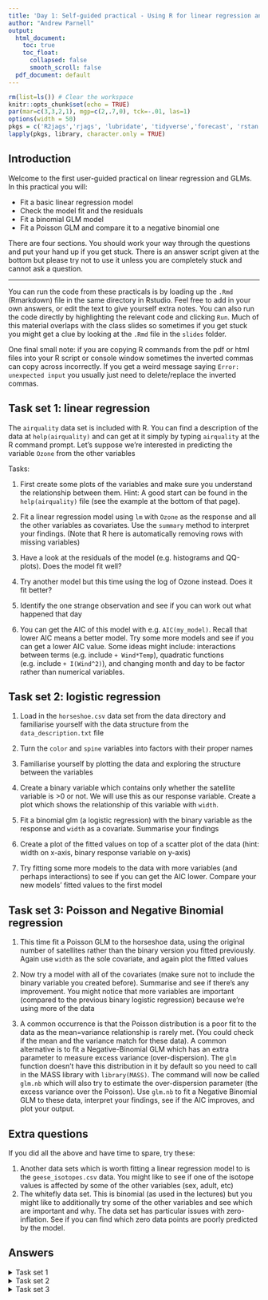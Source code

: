```yaml
---
title: 'Day 1: Self-guided practical - Using R for linear regression and GLMs'
author: "Andrew Parnell"
output:
  html_document:
    toc: true
    toc_float:
      collapsed: false
      smooth_scroll: false
  pdf_document: default
---
```


```r
rm(list=ls()) # Clear the workspace
knitr::opts_chunk$set(echo = TRUE)
par(mar=c(3,3,2,1), mgp=c(2,.7,0), tck=-.01, las=1)
options(width = 50)
pkgs = c('R2jags','rjags', 'lubridate', 'tidyverse','forecast', 'rstan')
lapply(pkgs, library, character.only = TRUE)

```

## Introduction

Welcome to the first user-guided practical on linear regression and GLMs. In this practical you will:

- Fit a basic linear regression model
- Check the model fit and the residuals
- Fit a binomial GLM model
- Fit a Poisson GLM and compare it to a negative binomial one

There are four sections. You should work your way through the questions and put your hand up if you get stuck. There is an answer script given at the bottom but please try not to use it unless you are completely stuck and cannot ask a question.

***

You can run the code from these practicals is by loading up the `.Rmd` (Rmarkdown) file in the same directory in Rstudio. Feel free to add in your own answers, or edit the text to give yourself extra notes. You can also run the code directly by highlighting the relevant code and clicking `Run`. Much of this material overlaps with the class slides so sometimes if you get stuck you might get a clue by looking at the `.Rmd` file in the `slides` folder.

One final small note: if you are copying R commands from the pdf or html files into your R script or console window sometimes the inverted commas can copy across incorrectly. If you get a weird message saying `Error: unexpected input` you usually just need to delete/replace the inverted commas.


## Task set 1: linear regression

The `airquality` data set is included with R. You can find a description of the data at `help(airquality)` and can get at it simply by typing `airquality` at the R command prompt. Let's suppose we're interested in predicting the variable `Ozone` from the other variables

Tasks:


1. First create some plots of the variables and make sure you understand the relationship between them. Hint: A good start can be found in the `help(airquality)` file (see the example at the bottom of that page).

1. Fit a linear regression model using `lm` with `Ozone` as the response and all the other variables as covariates. Use the `summary` method to interpret your findings. (Note that R here is automatically removing rows with missing variables)

1. Have a look at the residuals of the model (e.g. histograms and QQ-plots). Does the model fit well? 
 
1. Try another model but this time using the log of Ozone instead. Does it fit better?
 
1. Identify the one strange observation and see if you can work out what happened that day
 
1. You can get the AIC of this model with e.g. `AIC(my_model)`. Recall that lower AIC means a better model. Try some more models and see if you can get a lower AIC value. Some ideas might include: interactions between terms (e.g. include `+ Wind*Temp`), quadratic functions (e.g. include `+ I(Wind^2)`), and changing month and day to be factor rather than numerical variables. 

## Task set 2: logistic regression

1. Load in the `horseshoe.csv` data set from the data directory and familiarise yourself with the data structure from the `data_description.txt` file

1. Turn the `color` and `spine` variables into factors with their proper names

1. Familiarise yourself by plotting the data and exploring the structure between the variables

1. Create a binary variable which contains only whether the satellite variable is >0 or not. We will use this as our response variable. Create a plot which shows the relationship of this variable with `width`.

1. Fit a binomial glm (a logistic regression) with the binary variable as the response and `width` as a covariate. Summarise your findings

1. Create a plot of the fitted values on top of a scatter plot of the data (hint: width on x-axis, binary response variable on y-axis)

1. Try fitting some more models to the data with more variables (and perhaps interactions) to see if you can get the AIC lower. Compare your new models' fitted values to the first model

## Task set 3: Poisson and Negative Binomial regression

1. This time fit a Poisson GLM to the horseshoe data, using the original number of satellites rather than the binary version you fitted previously. Again use `width` as the sole covariate, and again plot the fitted values

1. Now try a model with all of the covariates (make sure not to include the binary variable you created before). Summarise and see if there's any improvement. You might notice that more variables are important (compared to the previous binary logistic regression) because we're using more of the data

1. A common occurrence is that the Poisson distribution is a poor fit to the data as the mean=variance relationship is rarely met. (You could check if the mean and the variance match for these data). A common alternative is to fit a Negative-Binomial GLM which has an extra parameter to measure excess variance (over-dispersion). The `glm` function doesn't have this distribution in it by default so you need to call in the MASS library with `library(MASS)`. The command will now be called `glm.nb` which will also try to estimate the over-dispersion parameter (the excess variance over the Poisson). Use `glm.nb` to fit a Negative Binomial GLM to these data, interpret your findings, see if the AIC improves, and plot your output.

## Extra questions

If you did all the above and have time to spare, try these:

1. Another data sets which is worth fitting a linear regression model to is the `geese_isotopes.csv` data. You might like to see if one of the isotope values is affected by some of the other variables (sex, adult, etc)
2. The whitefly data set. This is binomial (as used in the lectures) but you might like to additionally try some of the other variables and see which are important and why. The data set has particular issues with zero-inflation. See if you can find which zero data points are poorly predicted by the model.

## Answers

<details>
  <summary>Task set 1</summary>
  ```r
  str(airquality)
pairs(airquality) # Sees to be interesting relationship between wind, temp and ozone. Less obvious relationship between Solar and Ozone. Unsurprisingly relationship between month and temp non-linear

mod_1 = lm(Ozone ~ ., data = airquality)
summary(mod_1) # 'significant' variables are solr, wind, temp, month. Month being treated incorrectly? Perhaps should be input as a factor?

# Histogram and qq plot of residuals
hist(mod_1$residuals, breaks = 30) #A bit skewed
qqnorm(mod_1$residuals)
qqline(mod_1$residuals) # Not great at the top end

mod_2 = lm(log(Ozone) ~ ., data = airquality)
summary(mod_2) # Now only solar, wind and temp. 
hist(mod_2$residuals, breaks = 30) # Much better - still one weird value
qqnorm(mod_2$residuals)
qqline(mod_2$residuals) # Much better - apart from one

which.min(mod_2$residuals) # Is it observations 17 or 21???
airquality[c(17,21),] # It's definitely observation 21. Has an Ozone value of 1. Possibly incorrect?

AIC(mod_2) # 173.1773
# Try some other models
mod_3 = lm(log(Ozone) ~ .*., data = airquality) # All 2-way interactions
summary(mod_3)
AIC(mod_3) # 187.0112
mod_4 = lm(log(Ozone) ~ (.*.)^3, data = airquality) # All 3-way interactions
summary(mod_4)
AIC(mod_4) # 185.8515
# Model with month as a factor
mod_5 = lm(log(Ozone) ~ . - Month + as.factor(Month), data = airquality)
summary(mod_5)
AIC(mod_5) # 177.8937
# Model without day
mod_6 = lm(log(Ozone) ~ . - Day - Month + as.factor(Month), data = airquality)
summary(mod_6)
AIC(mod_6) # 176.3198 # Very slightly 'better'
  ```
</details>

<details>
  <summary>Task set 2</summary>
  ```r
horseshoe = read.csv('../data/horseshoe.csv')
str(horseshoe)

horseshoe$color_fac = factor(horseshoe$color,
                             labels = c('light medium', 'medium', 
                                        'dark medium', 'dark'))
horseshoe$spine_fac = factor(horseshoe$spine,
                             labels = c('both good', 
                                        'one worn or broken', 
                                        'both worn or broken'))
                                        
pairs(horseshoe) # Strong relationship between width and weight
# Response variable is satell so perhaps explore more
boxplot(satell ~ spine_fac, data = horseshoe)
boxplot(satell ~ color_fac, data = horseshoe)

horseshoe$satell_bin = as.integer(horseshoe$satell > 0)
boxplot(width ~ satell_bin, data = horseshoe) # Higher width with satell > 0

logistic_mod = glm(satell_bin ~ width, data = horseshoe,
                   family = 'binomial')
summary(logistic_mod)

with(horseshoe, plot(width, satell_bin))
points(horseshoe$width, logistic_mod$fitted.values, col = 'red')
# Must be able to make this plot look nicer!

logistic_mod_2 = glm(satell_bin ~ width + color_fac + spine_fac, data = horseshoe,
                   family = 'binomial')
summary(logistic_mod_2)
AIC(logistic_mod, logistic_mod_2) # New model not any better
# Many more modelling options to try here
  ```
</details>

<details>
  <summary>Task set 3</summary>
  ```r
pois_mod = glm(satell ~ width, data = horseshoe, family = poisson)
summary(pois_mod)

# Example of a qq-plot for a Poisson distribution - bit of a hack!
# qqrplot comes from the countreg package
source('https://raw.githubusercontent.com/rforge/countreg/master/pkg/R/qqrplot.R')
source('https://raw.githubusercontent.com/rforge/countreg/master/pkg/R/qresiduals.R')
qqrplot(pois_mod, 
        main = "Poisson")
        
pois_mod_2 = glm(satell ~ width + color_fac + spine_fac + weight, data = horseshoe, family = poisson)
summary(pois_mod_2)

library(MASS)
nb_mod = glm.nb(satell ~ width + color_fac + spine_fac + weight, data = horseshoe)
summary(nb_mod)
AIC(pois_mod, pois_mod_2, nb_mod) # NegBin model way 'better' in terms of AIC
# Plot of fitted values
with(horseshoe, plot(width, satell))
points(horseshoe$width, nb_mod$fitted.values, col = 'red')
# Width not the only variable we could plot against (try e.g. color_fac or others)

# QQ-plot for negative binomial
qqrplot(nb_mod, 
        main = "Negative Binomial")
# Compare with the Poisson fit
qqrplot(pois_mod_2, 
        main = "Poisson")
  ```
</details>


